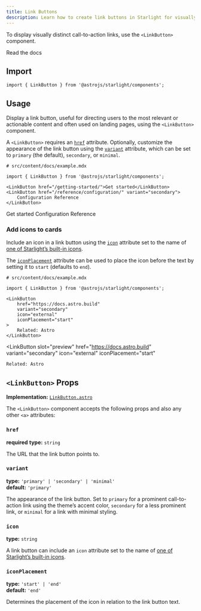 ```yaml
---
title: Link Buttons
description: Learn how to create link buttons in Starlight for visually distinct call-to-action links.
---
```



To display visually distinct call-to-action links, use the `<LinkButton>` component.


<Preview>

<LinkButton slot="preview" href="/getting-started/">
	Read the docs
</LinkButton>

</Preview>

## Import

```tsx
import { LinkButton } from '@astrojs/starlight/components';
```

## Usage

Display a link button, useful for directing users to the most relevant or actionable content and often used on landing pages, using the `<LinkButton>` component.

A `<LinkButton>` requires an [`href`](#href) attribute.
Optionally, customize the appearance of the link button using the [`variant`](#variant) attribute, which can be set to `primary` (the default), `secondary`, or `minimal`.

<Preview>

```mdx
# src/content/docs/example.mdx

import { LinkButton } from '@astrojs/starlight/components';

<LinkButton href="/getting-started/">Get started</LinkButton>
<LinkButton href="/reference/configuration/" variant="secondary">
	Configuration Reference
</LinkButton>
```

<Fragment slot="preview">
	<LinkButton href="/getting-started/">Get started</LinkButton>
	<LinkButton href="/reference/configuration/" variant="secondary">
		Configuration Reference
	</LinkButton>
</Fragment>

</Preview>

### Add icons to cards

Include an icon in a link button using the [`icon`](#icon) attribute set to the name of [one of Starlight’s built-in icons](/reference/icons/#all-icons).

The [`iconPlacement`](#iconplacement) attribute can be used to place the icon before the text by setting it to `start` (defaults to `end`).

<Preview>

```mdx {8-9}
# src/content/docs/example.mdx

import { LinkButton } from '@astrojs/starlight/components';

<LinkButton
	href="https://docs.astro.build"
	variant="secondary"
	icon="external"
	iconPlacement="start"
>
	Related: Astro
</LinkButton>
```

<LinkButton
	slot="preview"
	href="https://docs.astro.build"
	variant="secondary"
	icon="external"
	iconPlacement="start"
>
	Related: Astro
</LinkButton>

</Preview>

## `<LinkButton>` Props

**Implementation:** [`LinkButton.astro`](https://github.com/withastro/starlight/blob/main/packages/starlight/user-components/LinkButton.astro)

The `<LinkButton>` component accepts the following props and also any other `<a>` attributes:

### `href`

**required**
**type:** `string`

The URL that the link button points to.

### `variant`

**type:** `'primary' | 'secondary' | 'minimal'`  
**default:** `'primary'`

The appearance of the link button.
Set to `primary` for a prominent call-to-action link using the theme’s accent color, `secondary` for a less prominent link, or `minimal` for a link with minimal styling.

### `icon`

**type:** `string`

A link button can include an `icon` attribute set to the name of [one of Starlight’s built-in icons](/reference/icons/#all-icons).

### `iconPlacement`

**type:** `'start' | 'end'`  
**default:** `'end'`

Determines the placement of the icon in relation to the link button text.
